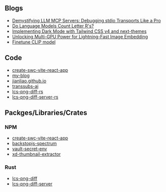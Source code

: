 
<HomeCard />

## Blogs
- [Demystifying LLM MCP Servers: Debugging stdio Transports Like a Pro](/blog/debug-mcp-stdio-transport)
- [Do Language Models Count Letter R's?](/blog/count-r-in-strawberry)
- [Implementing Dark Mode with Tailwind CSS v4 and next-themes](/blog/tailwindcss-v4)
- [Unlocking Multi-GPU Power for Lightning-Fast Image Embedding](/blog/multi-gpu-embedding)
- [Finetune CLIP model](/blog/clip-vit-fine-tune)

## Code
- [create-swc-vite-react-app](https://github.com/jianliao/create-swc-vite-react-app)
- [my-blog](https://github.com/jianliao/my-blog)
- [jianliao.github.io](https://github.com/jianliao/jianliao.github.io)
- [transsubs-ai](https://github.com/jianliao/transsubs-ai)
- [lcs-png-diff-rs](https://github.com/jianliao/lcs-png-diff-rs)
- [lcs-png-diff-server-rs](https://github.com/jianliao/lcs-png-diff-server-rs)

## Packges/Libraries/Crates

### NPM
- [create-swc-vite-react-app](https://www.npmjs.com/package/create-swc-vite-react-app)
- [backstopjs-spectrum](https://www.npmjs.com/package/backstopjs-spectrum)
- [vault-secret-env](https://www.npmjs.com/package/vault-secret-env)
- [xd-thumbnail-extractor](https://www.npmjs.com/package/xd-thumbnail-extractor)

### Rust
- [lcs-png-diff](https://crates.io/crates/lcs-png-diff)
- [lcs-png-diff-server](https://crates.io/crates/lcs-png-diff-server)